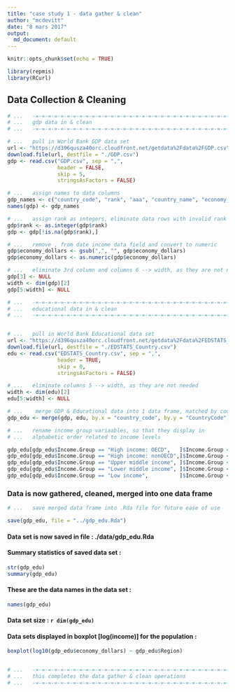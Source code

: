 ```yaml
---
title: "case study 1 - data gather & clean"
author: "mcdevitt"
date: "8 mars 2017"
output:
  md_document: default
---
```


```r
knitr::opts_chunk$set(echo = TRUE)

library(repmis)
library(RCurl)
```


## Data Collection & Cleaning


```r

# ...	-=-=-=-=-=-=-=-=-=-=-=-=-=-=-=-=-=-=-=-=-=-=-=-=-=-=-=-=-=-=-=-=-=-=-=-=-
# ...	gdp data in & clean
# ...	-=-=-=-=-=-=-=-=-=-=-=-=-=-=-=-=-=-=-=-=-=-=-=-=-=-=-=-=-=-=-=-=-=-=-=-=-

# ...	pull in World Bank GDP data set
url <- "https://d396qusza40orc.cloudfront.net/getdata%2Fdata%2FGDP.csv"
download.file(url, destfile = "./GDP.csv")
gdp <- read.csv("GDP.csv", sep = ",",
				header = FALSE,
				skip = 5,
				stringsAsFactors = FALSE)

# ...	assign names to data columns
gdp_names <- c("country_code", "rank", "aaa", "country_name", "economy_dollars")
names(gdp) <- gdp_names

# ...	assign rank as integers, eliminate data rows with invalid rank values
gdp$rank <- as.integer(gdp$rank)
gdp <- gdp[!is.na(gdp$rank),]

# ...	remove , from date income data field and convert to numeric
gdp$economy_dollars <- gsub(",", "", gdp$economy_dollars)
gdp$economy_dollars <- as.numeric(gdp$economy_dollars)

# ...	eliminate 3rd column and columns 6 --> width, as they are not needed
gdp[3] <- NULL
width <- dim(gdp)[2]
gdp[5:width] <- NULL

# ...	-=-=-=-=-=-=-=-=-=-=-=-=-=-=-=-=-=-=-=-=-=-=-=-=-=-=-=-=-=-=-=-=-=-=-=-=-
# ...	educational data in & clean
# ...	-=-=-=-=-=-=-=-=-=-=-=-=-=-=-=-=-=-=-=-=-=-=-=-=-=-=-=-=-=-=-=-=-=-=-=-=-


# ...	pull in World Bank Educational data set
url <- "https://d396qusza40orc.cloudfront.net/getdata%2Fdata%2FEDSTATS_Country.csv"
download.file(url, destfile = "./EDSTATS_Country.csv")
edu <- read.csv("EDSTATS_Country.csv", sep = ",",
				header = TRUE,
				skip = 0,
				stringsAsFactors = FALSE)

# ...	eliminate columns 5 --> width, as they are not needed
width <- dim(edu)[2]
edu[5:width] <- NULL

# ...	 merge GDP & Educational data into 1 data frame, matched by country code
gdp_edu <- merge(gdp, edu, by.x = "country_code", by.y = "CountryCode")

```


```r

# ...	rename income group variaables, so that they display in
# ...	alphabetic order related to income levels

gdp_edu[gdp_edu$Income.Group == "High income: OECD",   ]$Income.Group <- "1_High_OECD" 
gdp_edu[gdp_edu$Income.Group == "High income: nonOECD",]$Income.Group <- "2_High_nonOECD" 
gdp_edu[gdp_edu$Income.Group == "Upper middle income", ]$Income.Group <- "3_Upper_Middle" 
gdp_edu[gdp_edu$Income.Group == "Lower middle income", ]$Income.Group <- "4_Lower_Middle" 
gdp_edu[gdp_edu$Income.Group == "Low income",          ]$Income.Group <- "5_Low_Income" 


```
### Data is now gathered, cleaned, merged into one data frame  

```r

# ...	save merged data frame into .Rda file for future ease of use

save(gdp_edu, file = "../gdp_edu.Rda")
```
#### Data set is now saved in file : ./data/gdp_edu.Rda  

#### Summary statistics of saved data set :  
```r
str(gdp_edu)
summary(gdp_edu)
```

#### These are the data names in the data set :  
```r
names(gdp_edu)
```

#### Data set size :  `r dim(gdp_edu)`  

#### Data sets displayed in boxplot [log(income)] for the population :  

```r
boxplot(log10(gdp_edu$economy_dollars) ~ gdp_edu$Region)


# ...	-=-=-=-=-=-=-=-=-=-=-=-=-=-=-=-=-=-=-=-=-=-=-=-=-=-=-=-=-=-=-=-=-=-=-=-=-
# ...	this completes the data gather & clean operations
# ...	-=-=-=-=-=-=-=-=-=-=-=-=-=-=-=-=-=-=-=-=-=-=-=-=-=-=-=-=-=-=-=-=-=-=-=-=-
```


